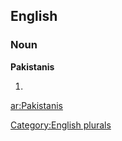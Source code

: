 ==English==

===Noun===
'''Pakistanis'''

# {{plural of|[[Pakistani]]}}

[[Category:English plurals]]

[[ar:Pakistanis]]